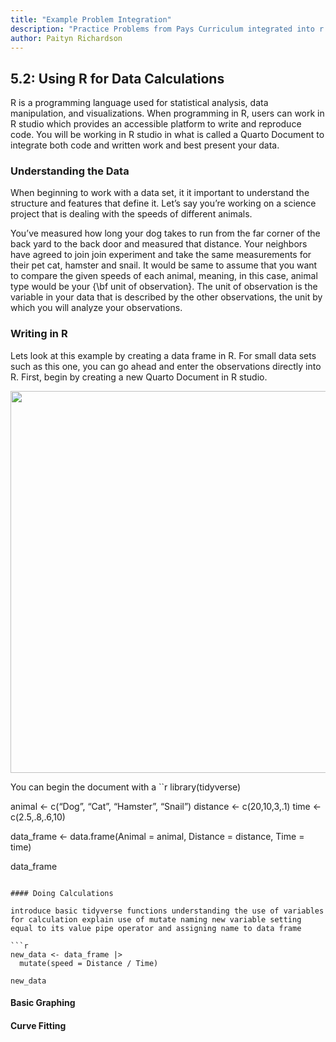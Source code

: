 ```yaml
---
title: "Example Problem Integration"
description: "Practice Problems from Pays Curriculum integrated into r use"
author: Paityn Richardson
---
```


## 5.2: Using R for Data Calculations

R is a programming language used for statistical analysis, data manipulation, and visualizations. When programming in R, users can work in R studio which provides an accessible platform to write and reproduce code. You will be working in R studio in what is called a Quarto Document to integrate both code and written work and best present your data.

### Understanding the Data

When beginning to work with a data set, it it important to understand the structure and features that define it. Let's say you're working on a science project that is dealing with the speeds of different animals.

You've measured how long your dog takes to run from the far corner of the back yard to the back door and measured that distance. Your neighbors have agreed to join join experiment and take the same measurements for their pet cat, hamster and snail. It would be same to assume that you want to compare the given speeds of each animal, meaning, in this case, animal type would be your {\\bf unit of observation}. The unit of observation is the variable in your data that is described by the other observations, the unit by which you will analyze your observations.

### Writing in R

Lets look at this example by creating a data frame in R. For small data sets such as this one, you can go ahead and enter the observations directly into R. First, begin by creating a new Quarto Document in R studio.

![](images/Screen Shot 2025-05-21 at 9.26.47 PM.png){width="611"}

You can begin the document with a \h

```r
library(tidyverse)

animal <- c("Dog", "Cat", "Hamster", "Snail")
distance <- c(20,10,3,.1)
time <- c(2.5,.8,.6,10)

data_frame <- data.frame(Animal = animal, Distance = distance, Time = time)

data_frame
```

#### Doing Calculations

introduce basic tidyverse functions understanding the use of variables for calculation explain use of mutate naming new variable setting equal to its value pipe operator and assigning name to data frame

```r

new_data <- data_frame |>
  mutate(speed = Distance / Time)

new_data
```

#### Basic Graphing

#### Curve Fitting
